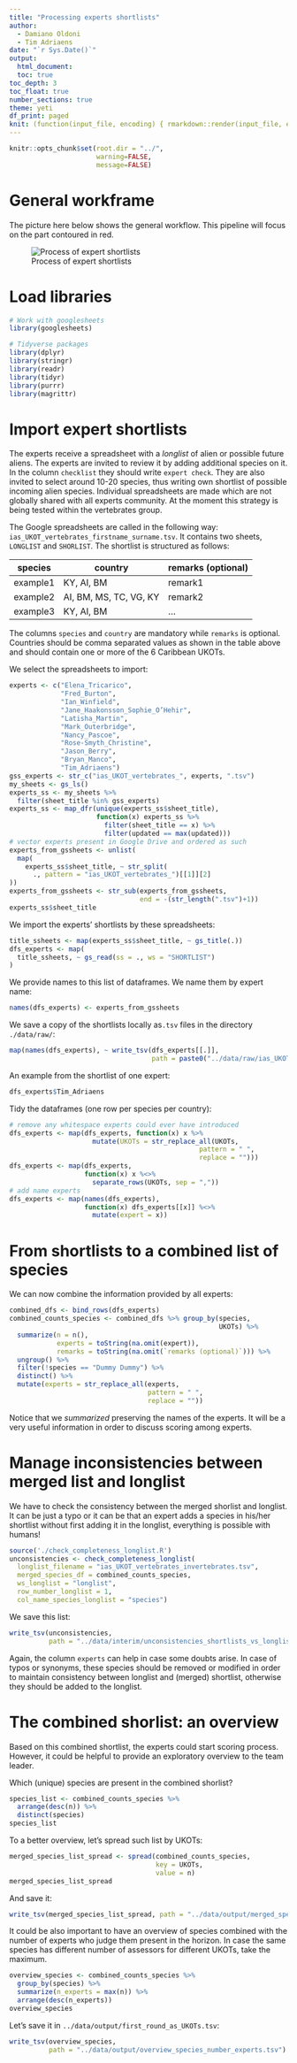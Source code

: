 ```yaml
---
title: "Processing experts shortlists"
author: 
  - Damiano Oldoni
  - Tim Adriaens
date: "`r Sys.Date()`"
output:
  html_document:
  toc: true
toc_depth: 3
toc_float: true
number_sections: true
theme: yeti
df_print: paged
knit: (function(input_file, encoding) { rmarkdown::render(input_file, encoding = encoding, output_file = paste0("../docs/",sub(".Rmd", ".html", basename(input_file))))})
---
```

  
```r
knitr::opts_chunk$set(root.dir = "../",
                      warning=FALSE, 
                      message=FALSE)
```

# General workframe

The picture here below shows the general workflow. This pipeline will focus on the part contoured in red.

![Process of expert shortlists](../figs/HORIZON SCAN Workflow_process_expert_shortlists.jpg "process expert shortlists")

# Load libraries

```r
# Work with googlesheets
library(googlesheets)

# Tidyverse packages
library(dplyr)
library(stringr)
library(readr)
library(tidyr)
library(purrr)
library(magrittr)
```

# Import expert shortlists

The experts receive a spreadsheet with a *longlist* of alien or possible future aliens. The experts are invited to review it by adding additional species on it. In the column `checklist` they should write `expert check`. They are also invited to select around 10-20 species, thus writing own shortlist of possible incoming alien species. Individual spreadsheets are made which are not globally shared with all experts community. At the moment this strategy is being tested within the vertebrates group.

The Google spreadsheets are called in the following way: `ias_UKOT_vertebrates_firstname_surname.tsv`. It contains two sheets, `LONGLIST` and `SHORLIST`. The shortlist is structured as follows:

| species   | country                 | remarks (optional)  |
|-----------|-------------------------|---------------------|
| example1  | KY, AI, BM              |     remark1         |
| example2  | AI, BM, MS, TC, VG, KY  |     remark2         |
| example3  | KY, AI, BM              |     ...             |

The columns `species` and  `country` are mandatory while `remarks` is optional.
Countries should be comma separated values as shown in the table above and should contain one or more of the 6 Caribbean UKOTs.

We select the spreadsheets to import:

```r
experts <- c("Elena_Tricarico",
             "Fred_Burton",
             "Ian_Winfield",
             "Jane_Haakonsson_Sophie_O’Hehir",
             "Latisha_Martin",
             "Mark_Outerbridge",
             "Nancy_Pascoe",
             "Rose-Smyth_Christine",
             "Jason_Berry",
             "Bryan_Manco",
             "Tim_Adriaens")
gss_experts <- str_c("ias_UKOT_vertebrates_", experts, ".tsv")
my_sheets <- gs_ls()
experts_ss <- my_sheets %>% 
  filter(sheet_title %in% gss_experts)
experts_ss <- map_dfr(unique(experts_ss$sheet_title), 
                      function(x) experts_ss %>% 
                        filter(sheet_title == x) %>%
                        filter(updated == max(updated)))
# vector experts present in Google Drive and ordered as such
experts_from_gssheets <- unlist(
  map(
    experts_ss$sheet_title, ~ str_split(
      ., pattern = "ias_UKOT_vertebrates_")[[1]][2]
))
experts_from_gssheets <- str_sub(experts_from_gssheets, 
                                 end = -(str_length(".tsv")+1))
experts_ss$sheet_title
```

We import the experts' shortlists by these spreadsheets:

```r
title_ssheets <- map(experts_ss$sheet_title, ~ gs_title(.))
dfs_experts <- map(
  title_ssheets, ~ gs_read(ss = ., ws = "SHORTLIST")
)
```

We provide names to this list of dataframes. We name them by expert name:

```r
names(dfs_experts) <- experts_from_gssheets
```


We save a copy of the shortlists locally as`.tsv` files in the directory `./data/raw/`:

```r
map(names(dfs_experts), ~ write_tsv(dfs_experts[[.]], 
                                    path = paste0("../data/raw/ias_UKOT_vertebrates_", ., ".tsv")))
```

An example from the shortlist of one expert:

```r
dfs_experts$Tim_Adriaens
```


Tidy the dataframes (one row per species per country):

```r
# remove any whitespace experts could ever have introduced
dfs_experts <- map(dfs_experts, function(x) x %>%
                     mutate(UKOTs = str_replace_all(UKOTs, 
                                                pattern = " ",
                                                replace = "")))
dfs_experts <- map(dfs_experts, 
                   function(x) x %<>% 
                     separate_rows(UKOTs, sep = ","))
# add name experts
dfs_experts <- map(names(dfs_experts),
                   function(x) dfs_experts[[x]] %<>%
                     mutate(expert = x))
```


# From shortlists to a combined list of species

We can now combine the information provided by all experts:

```r
combined_dfs <- bind_rows(dfs_experts)
combined_counts_species <- combined_dfs %>% group_by(species, 
                                                     UKOTs) %>%
  summarize(n = n(), 
            experts = toString(na.omit(expert)),
            remarks = toString(na.omit(`remarks (optional)`))) %>%
  ungroup() %>%
  filter(!species == "Dummy Dummy") %>%
  distinct() %>%
  mutate(experts = str_replace_all(experts, 
                                   pattern = " ",
                                   replace = ""))
```

Notice that we *summarized* preserving the names of the experts. It will be a very useful information in order to discuss scoring among experts. 

# Manage inconsistencies between merged list and longlist

We have to check the consistency between the merged shorlist and longlist. It can be just a typo or it can be that an expert adds a species in his/her shortlist without first adding it in the longlist, everything is possible with humans!

```r
source('./check_completeness_longlist.R')
unconsistencies <- check_completeness_longlist(
  longlist_filename = "ias_UKOT_vertebrates_invertebrates.tsv", 
  merged_species_df = combined_counts_species, 
  ws_longlist = "longlist", 
  row_number_longlist = 1,
  col_name_species_longlist = "species")
```

We save this list:

```r
write_tsv(unconsistencies,
          path = "../data/interim/unconsistencies_shortlists_vs_longlist.tsv")
```

Again, the column `experts` can help in case some doubts arise. In case of typos or synonyms, these species should be removed or modified in order to maintain consistency between longlist and (merged) shortlist, otherwise they should be added to the longlist.

# The combined shorlist: an overview

Based on this combined shortlist, the experts could start scoring process. However, it could be helpful to provide an exploratory overview to the team leader. 

Which (unique) species are present in the combined shorlist?

```r
species_list <- combined_counts_species %>%
  arrange(desc(n)) %>%
  distinct(species)
species_list
```

To a better overview, let's spread such list by UKOTs:

```r
merged_species_list_spread <- spread(combined_counts_species, 
                                     key = UKOTs,
                                     value = n)
merged_species_list_spread
```

And save it:

```r
write_tsv(merged_species_list_spread, path = "../data/output/merged_species_list_spread.tsv")
```

It could be also important to have an overview of species combined with the number of experts who judge them present in the horizon. In case the same species has different number of assessors for different UKOTs, take the maximum.

```r
overview_species <- combined_counts_species %>% 
  group_by(species) %>% 
  summarize(n_experts = max(n)) %>%
  arrange(desc(n_experts))
overview_species
```

Let's save it in `../data/output/first_round_as_UKOTs.tsv`:

```r
write_tsv(overview_species,
          path = "../data/output/overview_species_number_experts.tsv")
```
